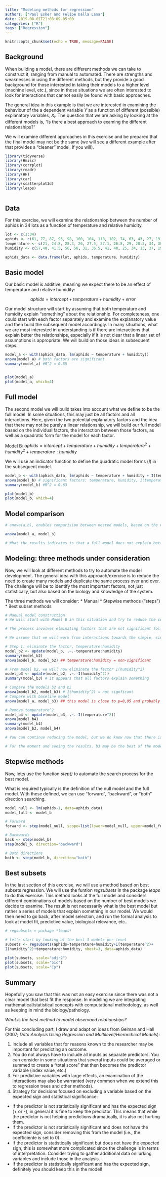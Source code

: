 ```yaml
---
title: "Modeling methods for regression"
authors: ["Paul Esker and Felipe Dalla Lana"]
date: 2019-08-01T21:08:09-05:00
categories: ["R"]
tags: ["Regression"]
---
```


```r
knitr::opts_chunk$set(echo = TRUE, message=FALSE)
```

## Background

When building a model, there are different methods we can take to construct it, ranging from manual to automated. There are strengths and weaknesses in using the different methods, but they provide a good background for those interested in taking their models to a higher level (machine level, etc.), since in those situations we are often interested to look for interactions that cannot easily be found with basic approaches. 

The general idea in this example is that we are interested in examining the behaviour of the a dependent variable $Y$ as a function of different (possible) explanatory variables, $X_i$. The question that we are asking by looking at the different models is, "Is there a best approach to examing the different relationships?"

We will examine different approaches in this exercise and be prepared that the final model may not be the same (we will see a different example after that provides a "cleaner" model, if you will).

```r

library(tidyverse)
library(Hmisc)
library(corrplot)
library(readr)
library(HH)
library(car)
library(scatterplot3d)
library(leaps)
  
```

## Data

For this exercise, we will examine the relationshiop between the number of aphids in 34 lots as a function of temperature and relative humidity.

```r

lot <- c(1:34)
aphids <- c(61, 77, 87, 93, 98, 100, 104, 118, 102, 74, 63, 43, 27, 19, 14, 23, 30, 25, 67, 40, 6, 21, 18, 23, 42, 56, 60, 59, 82, 89, 77, 102, 108, 97)
temperature <- c(21, 24.8, 28.3, 26, 27.5, 27.1, 26.8, 29, 28.3, 34, 30.5, 28.3, 30.8, 31, 33.6, 31.8, 31.3, 33.5, 33, 34.5, 34.3, 34.3, 33, 26.5, 32, 27.3, 27.8, 25.8, 25, 18.5, 26, 19, 18, 16.3)
humidity <- c(57,48, 41.5, 56, 58, 31, 36.5, 41, 40, 25, 34, 13, 37, 19, 20, 17, 21, 18.5, 24.5, 16, 6, 26, 21, 26, 28, 24.5, 39, 29, 41, 53.5, 51, 48, 70, 79.5)

aphids_data <- data.frame(lot, aphids, temperature, humidity)

```

## Basic model

Our basic model is additive, meaning we expect there to be an effect of temperature and relative humidity:

$$aphids = intercept + temperature + humidity + error$$

Our model structure will start by assuming that both temperature and humidity explain "something" about the relationship. For completeness, one could start with each factor separately and examine the explanatory value and then build the subsequent model accordingly. In many situations, what we are most interested in understanding is if there are interactions that explain better the relationships, especially if it is not clear that a linear set of assumptions is appropriate. We will build on those ideas in subsequent steps. 

```r

model_a <- with(aphids_data, lm(aphids ~ temperature + humidity))
anova(model_a) # both factors are significant
summary(model_a) #R^2 = 0.55


plot(model_a)
plot(model_a, which=4) 

```

## Full model

The second model we will build takes into account what we define to be the full model. In some situations, this may just be all factors and all interactions. Here, given the two potential explanatory factors and the idea that there may not be purely a linear relationship, we will build our full model based on the individual factors, the interaction between those factors, as well as a quadratic form for the model for each factor. 

Model B: $aphids = intercept + temperature + humidity + temperature^2 + humidity^2 + temperature:humidity$

We will use an indicator function to define the quadratic model forms ($I$) in the subsequent model.

```r

model_b <- with(aphids_data, lm(aphids ~ temperature + humidity + I(temperature^2) + I(humidity^2) + temperature:humidity))
anova(model_b) # significant factors: temperature, humidity, I(temperature^2)
summary(model_b) #R^2 = 0.63

plot(model_b)
plot(model_b, which=4)

```

## Model comparison

```r

# anova(a,b), enables comparision between nested models, based on the number of additional parameters

anova(model_a, model_b) 

# What the results indicates is that a full model does not explain better the relationship, probably due to being an over-adjusted model. This does not mean that they may not be a model that better explains the relationship that is less complicated. 
```

## Modeling: three methods under consideration

Now, we will look at different methods to try to automate the model development. The general idea with this approach/exercise is to reduce the need to create many models and duplicate the same process over and over. The challenge will be to identify the most important factors, not just statistically, but also based on the biology and knowledge of the system. 

The three methods we will consider: 
* Manual
* Stepwise methods ("steps")
* Best subset methods


```r

# Manual model construction
# We will start with Model B in this situation and try to reduce the complexity of the model. 

# The process involves elminating factors that are not significant followed by an examination of the new model fit.

# We assume that we will work from interactions towards the simple, single factor models.

# Step 1: eliminate the factor, temperature:humidity
model_b2 <- update(model_b, .~.-temperature:humidity)
summary(model_b2)
anova(model_b, model_b2) ## temperature:humidity = non-significant

# From model b2, we will now eliminate the factor I(humidity^2)
model_b3 <- update(model_b2, .~.-I(humidity^2))
summary(model_b3) # it appears that all factors explain something

# Compare the models b2 and b3
anova(model_b2, model_b3) # I(humidity^2) = not signficant 
# Compare with baseline model
anova(model_a, model_b3) ## this model is close to p=0,05 and probably has some predictive value

# Remove temperature^2
model_b4 <- update(model_b3, .~.-I(temperature^2))
anova(model_b4)
summary(model_b4)
anova(model_b3, model_b4) 

# You can continue reducing the model, but we do know now that there is some predictive value with the variables we have 

# For the moment and seeing the results, b3 may be the best of the models. Agree?

```

## Stepwise methods

Now, let;s use the function *step()* to automate the search process for the best model.

What is required typically is the definition of the null model and the full model. With these defined, we can use "forward", "backward", or "both" direction searching.

```r

model_null <- lm(aphids~1, data=aphids_data)
model_full <- model_b

# Forward
forward <- step(model_null, scope=list(lower=model_null, upper=model_full, direction="forward")) 

# Backwards
back <- step(model_b) 
step(model_b, direction="backward") 

# Both directions 
both <- step(model_b, direction="both")

```

## Best subsets

In the last section of this exercise, we will use a method based on best subsets regression. We will use the funtion *regsubsets* in the package *leaps* to do this exercise. This method looks at the full model and considers different combinations of models based on the number of best models we decide to examine. The result is not necessarily what is the best model but rather a series of models that explain something in our model. We would then need to go back, after model selection, and run the formal analysis to look at model fit, predictive value, biological relevance, etc..

```r

# regsubsets = package *leaps*

# let's start by looking at the best 3 models per level
subsets <- regsubsets(aphids~temperature+humidity+I(temperature^2)+
I(humidity^2)+temperature:humidity, nbest=3, data=aphids_data)

plot(subsets, scale="adjr2")
plot(subsets, scale="bic")
plot(subsets, scale="Cp")

```

## Summary

Hopefully you saw that this was not an easy exercise since there was not a clear model that best fit the response. In modeling we are integrating mathematical/statistical concepts with computational methodology, as well as keeping in mind the biology/pathology.

*What is the best method to model observaed relationships?*

For this concluding part, I draw and adapt on ideas from Gelman and Hall (2007; *Data Analysis Using Regression and Multilevel/Hierarchical Models*):

1. Include all variables that for reasons known to the researcher may be important for predicting an outcome.
2. You do not always have to include all inputs as separate predictors. You can consider in some situations that several inputs could be averaged or summed to create a "total score" that then becomes the predictor variable (index value, etc.)
3. For predictive variables with large effects, an examination of the interactions may also be warranted (very common when we extend this to regression trees and other methods).
4. Strategy for decisions focused on excluding a variable based on the expected sign and statistical significance:
* If the predictor is not statistically significant and has the expected sign (+ or -), in general it is fine to keep the predictor. This means that while the predictor is not helping predictions dramatically, it is also not hurting them.
* If the predictor is not statistically significant and does not have the expected sign, consider removing this from the model (i.e., the coefficiente is set to 0). 
* If the predictor is statistically significant but does not have the expected sign, this is somewhat more complicated since the challenge is in terms of interpretation. Consider trying to gather additional data on lurking variables and include those in the analysis.
* If the predictor is statistically significant and has the expected sign, definitely you should keep this in the model!

